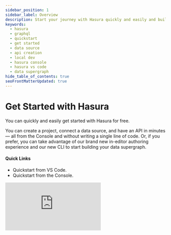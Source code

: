 ```yaml
---
sidebar_position: 1
sidebar_label: Overview
description: Start your journey with Hasura quickly and easily and build your data supergraph. With the liberty to create API without writing a line of code, get ahead with Hasura today.
keywords:
  - hasura
  - graphql
  - quickstart
  - get started
  - data source
  - api creation
  - local dev
  - hasura console
  - hasura vs code
  - data supergraph
hide_table_of_contents: true
seoFrontMatterUpdated: true
---
```



# Get Started with Hasura

<div className="overview-header">
  <div className="overview-text">
    <p>
      You can quickly and easily get started with Hasura for free.
    </p>
    <p>
      You can create a project, connect a data source, and have an API in minutes — all from the Console and without writing a single line of code. 
      Or, if you prefer, you can take advantage of our brand new in-editor authoring experience and our new CLI to start building
      your data supergraph.
    </p>
    <h4>Quick Links</h4>
    <ul>
      <li>
        <Link to="/getting-started/local-dev/">Quickstart from VS Code.</Link>
      </li>
      <li>
        <Link to="/getting-started/console/">Quickstart from the Console.</Link>
      </li>
    </ul>

  </div>
 <iframe
          src="https://www.youtube.com/embed/MdVd7tbrNN8"
          frameBorder="0"
          allow="accelerometer; autoplay; encrypted-media; gyroscope; picture-in-picture"
          allowFullScreen
        />
</div>
